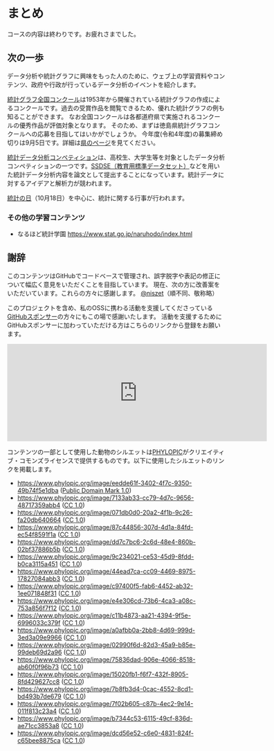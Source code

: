 # まとめ {.unnumbered}

コースの内容は終わりです。お疲れさまでした。


## 次の一歩

データ分析や統計グラフに興味をもった人のために、ウェブ上の学習資料やコンテンツ、政府や行政が行っているデータ分析のイベントを紹介します。

[統計グラフ全国コンクール](https://www.sinfonica.or.jp/tokei/graph/index.html)は1953年から開催されている統計グラフの作成によるコンクールです。過去の受賞作品を閲覧できるため、優れた統計グラフの例も知ることができます。
なお全国コンクールは各都道府県で実施されるコンクールの優秀作品が評価対象となります。
そのため、まずは徳島県統計グラフコンクールへの応募を目指してはいかがでしょうか。
今年度(令和4年度)の募集締め切りは9月5日です。詳細は[県のページ](https://www.pref.tokushima.lg.jp/ippannokata/kyoiku/seishonenikusei/7207189)を見てください。

[統計データ分析コンペティション](https://www.nstac.go.jp/statcompe/)は、高校生、大学生等を対象としたデータ分析コンペティションの一つです。[SSDSE（教育用標準データセット）](https://www.nstac.go.jp/use/literacy/ssdse/)などを用いた統計データ分析内容を論文として提出することになっています。統計データに対するアイデアと解析力が競われます。

[統計の日](https://www.soumu.go.jp/toukei_toukatsu/info/guide/r3toukeinohi_kanren.html)（10月18日）を中心に、統計に関する行事が行われます。

### その他の学習コンテンツ

- なるほど統計学園 [https://www.stat.go.jp/naruhodo/index.html](https://www.stat.go.jp/naruhodo/index.html)

## 謝辞

このコンテンツはGitHubでコードベースで管理され、誤字脱字や表記の修正について幅広く意見をいただくことを目指しています。
現在、次の方に改善案をいただいています。これらの方々に感謝します。
[\@niszet](https://github.com/niszet)（順不同、敬称略）

このプロジェクトを含め、私のOSSに携わる活動を支援してくださっている[GitHubスポンサー](https://github.com/sponsors/uribo)の方々にもこの場で感謝いたします。
活動を支援するためにGitHubスポンサーに加わっていただける方はこちらのリンクから登録をお願います。

<iframe src="https://github.com/sponsors/uribo/card" title="Sponsor uribo" height="225" width="600" style="border: 0;"></iframe>

コンテンツの一部として使用した動物のシルエットは[PHYLOPIC](https://www.phylopic.org)がクリエイティブ・コモンズライセンスで提供するものです。以下に使用したシルエットのリンクを掲載します。

<!-- 18種 -->

- [https://www.phylopic.org/image/eedde61f-3402-4f7c-9350-49b74f5e1dba](https://www.phylopic.org/image/eedde61f-3402-4f7c-9350-49b74f5e1dba) ([Public Domain Mark 1.0](https://creativecommons.org/publicdomain/mark/1.0/))
- [https://www.phylopic.org/image/7133ab33-cc79-4d7c-9656-48717359abb4](https://www.phylopic.org/image/7133ab33-cc79-4d7c-9656-48717359abb4) ([CC 1.0](https://creativecommons.org/publicdomain/zero/1.0/))
- [https://www.phylopic.org/image/071db0d0-20a2-4f1b-9c26-fa20db640664](https://www.phylopic.org/image/071db0d0-20a2-4f1b-9c26-fa20db640664) ([CC 1.0](https://creativecommons.org/publicdomain/zero/1.0/))
- [https://www.phylopic.org/image/87c44856-307d-4d1a-84fd-ec54f8591f1a](https://www.phylopic.org/image/87c44856-307d-4d1a-84fd-ec54f8591f1a) ([CC 1.0](https://creativecommons.org/publicdomain/zero/1.0/))
- [https://www.phylopic.org/image/dd7c7bc6-2c6d-48e4-860b-02bf37886b5b](https://www.phylopic.org/image/dd7c7bc6-2c6d-48e4-860b-02bf37886b5b) ([CC 1.0](https://creativecommons.org/publicdomain/zero/1.0/))
- [https://www.phylopic.org/image/9c234021-ce53-45d9-8fdd-b0ca3115a451](https://www.phylopic.org/image/9c234021-ce53-45d9-8fdd-b0ca3115a451) ([CC 1.0](https://creativecommons.org/publicdomain/zero/1.0/))
- [https://www.phylopic.org/image/44ead7ca-cc09-4469-8975-17827084abb3](https://www.phylopic.org/image/44ead7ca-cc09-4469-8975-17827084abb3) ([CC 1.0](https://creativecommons.org/publicdomain/zero/1.0/))
- [https://www.phylopic.org/image/c97400f5-fab6-4452-ab32-1ee071848f31](https://www.phylopic.org/image/c97400f5-fab6-4452-ab32-1ee071848f31) ([CC 1.0](https://creativecommons.org/publicdomain/zero/1.0/))
- [https://www.phylopic.org/image/e4e306cd-73b6-4ca3-a08c-753a856f7f12](https://www.phylopic.org/image/e4e306cd-73b6-4ca3-a08c-753a856f7f12) ([CC 1.0](https://creativecommons.org/publicdomain/zero/1.0/))
- [https://www.phylopic.org/image/c11b4873-aa21-4394-9f5e-6996033c379f](https://www.phylopic.org/image/c11b4873-aa21-4394-9f5e-6996033c379f) ([CC 1.0](https://creativecommons.org/publicdomain/zero/1.0/))
- [https://www.phylopic.org/image/a0afbb0a-2bb8-4d69-999d-3ed3a09e9966](https://www.phylopic.org/image/a0afbb0a-2bb8-4d69-999d-3ed3a09e9966) ([CC 1.0](https://creativecommons.org/publicdomain/zero/1.0/))
- [https://www.phylopic.org/image/02990f6d-82d3-45a9-b85e-99deb69d2a96](https://www.phylopic.org/image/02990f6d-82d3-45a9-b85e-99deb69d2a96) ([CC 1.0](https://creativecommons.org/publicdomain/zero/1.0/))
- [https://www.phylopic.org/image/75836dad-906e-4066-8518-ab60f0f96b73](https://www.phylopic.org/image/75836dad-906e-4066-8518-ab60f0f96b73) ([CC 1.0](https://creativecommons.org/publicdomain/zero/1.0/))
- [https://www.phylopic.org/image/15020fb1-f6f7-432f-8905-8fd429627cc8](https://www.phylopic.org/image/15020fb1-f6f7-432f-8905-8fd429627cc8) ([CC 1.0](https://creativecommons.org/publicdomain/zero/1.0/))
- [https://www.phylopic.org/image/7b8fb3d4-0cac-4552-8cd1-bd493b7de679](https://www.phylopic.org/image/7b8fb3d4-0cac-4552-8cd1-bd493b7de679) ([CC 1.0](https://creativecommons.org/publicdomain/zero/1.0/))
- [https://www.phylopic.org/image/7f02b605-c87b-4ec2-9e14-011f813c23a4](https://www.phylopic.org/image/7f02b605-c87b-4ec2-9e14-011f813c23a4) ([CC 1.0](https://creativecommons.org/publicdomain/zero/1.0/))
- [https://www.phylopic.org/image/b7344c53-6115-49cf-836d-ae71cc3853a8](https://www.phylopic.org/image/b7344c53-6115-49cf-836d-ae71cc3853a8) ([CC 1.0](https://creativecommons.org/publicdomain/zero/1.0/))
- [https://www.phylopic.org/image/dcd56e52-c6e0-4831-824f-c65bee8875ca](https://www.phylopic.org/image/dcd56e52-c6e0-4831-824f-c65bee8875ca) ([CC 1.0](https://creativecommons.org/publicdomain/zero/1.0/))
